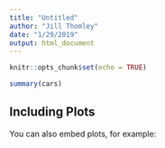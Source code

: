 ```yaml
---
title: "Untitled"
author: "Jill Thomley"
date: "1/29/2019"
output: html_document
---
```


```r
knitr::opts_chunk$set(echo = TRUE)
```

```r
summary(cars)
```

## Including Plots

You can also embed plots, for example:

```r

```
